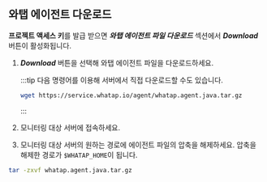## 와탭 에이전트 다운로드

**프로젝트 액세스 키**를 발급 받으면 ***와탭 에이전트 파일 다운로드*** 섹션에서 ***Download*** 버튼이 활성화됩니다.

1. ***Download*** 버튼을 선택해 와탭 에이전트 파일을 다운로드하세요.

    :::tip
    다음 명령어를 이용해 서버에서 직접 다운로드할 수도 있습니다.
    ```bash
    wget https://service.whatap.io/agent/whatap.agent.java.tar.gz
    ```
    :::

1. 모니터링 대상 서버에 접속하세요.

1. 모니터링 대상 서버의 원하는 경로에 에이전트 파일의 압축을 해제하세요. 압축을 해제한 경로가 `$WHATAP_HOME`이 됩니다.

  ```bash
  tar -zxvf whatap.agent.java.tar.gz
  ```